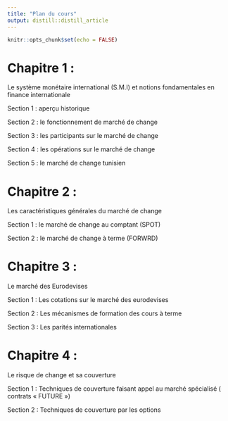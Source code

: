 ```yaml
---
title: "Plan du cours"
output: distill::distill_article
---
```


```r
knitr::opts_chunk$set(echo = FALSE)
```
# Chapitre 1 :
Le système monétaire international (S.M.I) et notions fondamentales en finance internationale

Section 1 : aperçu historique 

Section 2 : le fonctionnement de marché de change

Section 3 : les participants sur le marché de change 

Section 4 : les opérations sur le marché de change

Section 5 : le marché de change tunisien

# Chapitre 2 : 
Les caractéristiques générales du marché de change

 Section 1 : le marché de change au comptant (SPOT)
 
 Section 2 : le marché de change à terme (FORWRD)

# Chapitre 3 : 
Le marché des Eurodevises

Section 1 : Les cotations sur le marché des eurodevises

Section 2 : Les mécanismes de formation des cours à terme  

Section 3 : Les parités internationales
 
# Chapitre 4 : 
Le risque de change et sa couverture 

  Section 1 : Techniques de couverture faisant appel au marché spécialisé ( contrats « FUTURE ») 
  
  Section 2 : Techniques de couverture par les options 





